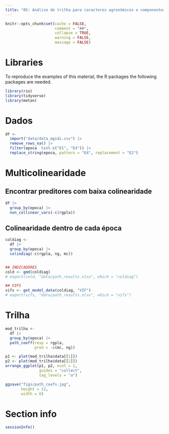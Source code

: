 ```yaml
---
title: "05: Análise de trilha para caracteres agronômicos e componentes de rendimento em genótipos de linhaça (Linum usitatissimum, L.)"
---
```



```r
knitr::opts_chunk$set(cache = FALSE,
                      comment = "##",
                      collapse = TRUE,
                      warning = FALSE,
                      message = FALSE)

```


# Libraries

To reproduce the examples of this material, the R packages the following packages are needed.

```r
library(rio)
library(tidyverse)
library(metan)

```


# Dados
```r
df <- 
  import("data/data_mgidi.csv") |> 
  remove_rows_na() |> 
  filter(epoca  %in% c("E1", "E4")) |> 
  replace_string(epoca, pattern = "E4", replacement = "E2")

```




# Multicolinearidade
## Encontrar preditores com baixa colinearidade
```r
df |> 
  group_by(epoca) |> 
  non_collinear_vars(-c(rgpla))

```

## Colinearidade dentro de cada época
```r
coldiag <- 
  df |> 
  group_by(epoca) |>
  colindiag(-c(rgpla, ng, mc))


## INDICADORES
cold <- gmd(coldiag)
# export(cold, "data/path_results.xlsx", which = "coldiag")      

## VIFS
vifs <- get_model_data(coldiag, "VIF")
# export(vifs, "data/path_results.xlsx", which = "vifs")  

```

# Trilha
```r

mod_trilha <- 
  df |> 
  group_by(epoca) |> 
  path_coeff(resp = rgpla,
             pred = -c(mc, ng))

p1 <- plot(mod_trilha$data[[1]])
p2 <- plot(mod_trilha$data[[2]])
arrange_ggplot(p1, p2, ncol = 1, 
               guides = "collect",
               tag_levels = "a")

ggsave("figs/path_coefs.jpg",
       height = 12,
       width = 6)
```


# Section info
```r
sessionInfo()
```

